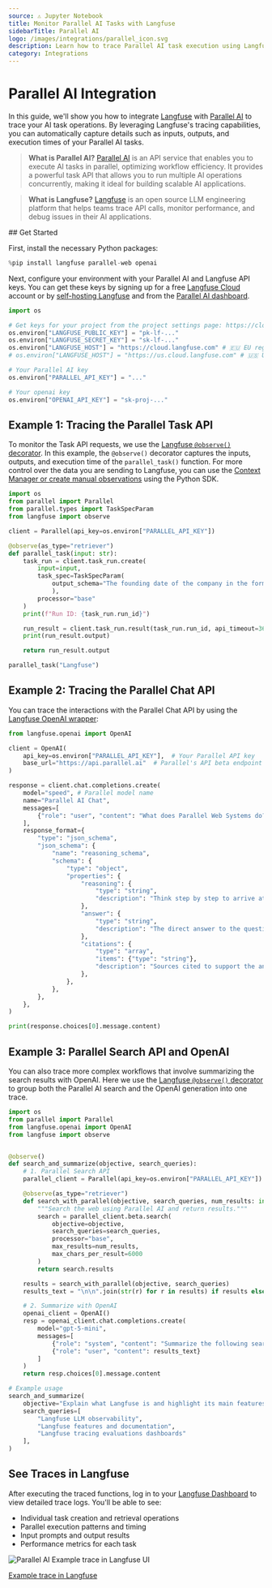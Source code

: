 ```yaml
---
source: ⚠️ Jupyter Notebook
title: Monitor Parallel AI Tasks with Langfuse
sidebarTitle: Parallel AI
logo: /images/integrations/parallel_icon.svg
description: Learn how to trace Parallel AI task execution using Langfuse to capture detailed observability data for your AI workflow operations.
category: Integrations
---
```


# Parallel AI Integration

In this guide, we'll show you how to integrate [Langfuse](https://langfuse.com) with [Parallel AI](https://parallel.ai/) to trace your AI task operations. By leveraging Langfuse's tracing capabilities, you can automatically capture details such as inputs, outputs, and execution times of your Parallel AI tasks.

> **What is Parallel AI?** [Parallel AI](https://parallel.ai/) is an API service that enables you to execute AI tasks in parallel, optimizing workflow efficiency. It provides a powerful task API that allows you to run multiple AI operations concurrently, making it ideal for building scalable AI applications.

> **What is Langfuse?** [Langfuse](https://langfuse.com) is an open source LLM engineering platform that helps teams trace API calls, monitor performance, and debug issues in their AI applications.

<Steps>
## Get Started

First, install the necessary Python packages:


```python
%pip install langfuse parallel-web openai
```

Next, configure your environment with your Parallel AI and Langfuse API keys. You can get these keys by signing up for a free [Langfuse Cloud](https://cloud.langfuse.com/) account or by [self-hosting Langfuse](https://langfuse.com/self-hosting) and from the [Parallel AI dashboard](https://parallel.ai/).


```python
import os

# Get keys for your project from the project settings page: https://cloud.langfuse.com
os.environ["LANGFUSE_PUBLIC_KEY"] = "pk-lf-..." 
os.environ["LANGFUSE_SECRET_KEY"] = "sk-lf-..." 
os.environ["LANGFUSE_HOST"] = "https://cloud.langfuse.com" # 🇪🇺 EU region
# os.environ["LANGFUSE_HOST"] = "https://us.cloud.langfuse.com" # 🇺🇸 US region

# Your Parallel AI key
os.environ["PARALLEL_API_KEY"] = "..."

# Your openai key
os.environ["OPENAI_API_KEY"] = "sk-proj-..."
```

## Example 1: Tracing the Parallel Task API

To monitor the Task API requests, we use the [Langfuse `@observe()` decorator](https://langfuse.com/docs/sdk/python/decorators). In this example, the `@observe()` decorator captures the inputs, outputs, and execution time of the `parallel_task()` function. For more control over the data you are sending to Langfuse, you can use the [Context Manager or create manual observations](https://langfuse.com/docs/observability/sdk/python/instrumentation#custom-instrumentation) using the Python SDK.


```python
import os
from parallel import Parallel
from parallel.types import TaskSpecParam
from langfuse import observe

client = Parallel(api_key=os.environ["PARALLEL_API_KEY"])

@observe(as_type="retriever")
def parallel_task(input: str):
    task_run = client.task_run.create(
        input=input,
        task_spec=TaskSpecParam(
            output_schema="The founding date of the company in the format MM-YYYY"
            ),
        processor="base"
    )
    print(f"Run ID: {task_run.run_id}")

    run_result = client.task_run.result(task_run.run_id, api_timeout=3600)
    print(run_result.output)

    return run_result.output

parallel_task("Langfuse")
```

## Example 2: Tracing the Parallel Chat API

You can trace the interactions with the Parallel Chat API by using the [Langfuse OpenAI wrapper](https://langfuse.com/integrations/model-providers/openai-py): 


```python
from langfuse.openai import OpenAI

client = OpenAI(
    api_key=os.environ["PARALLEL_API_KEY"],  # Your Parallel API key
    base_url="https://api.parallel.ai"  # Parallel's API beta endpoint
)

response = client.chat.completions.create(
    model="speed", # Parallel model name
    name="Parallel AI Chat",
    messages=[
        {"role": "user", "content": "What does Parallel Web Systems do?"}
    ],
    response_format={
        "type": "json_schema",
        "json_schema": {
            "name": "reasoning_schema",
            "schema": {
                "type": "object",
                "properties": {
                    "reasoning": {
                        "type": "string",
                        "description": "Think step by step to arrive at the answer",
                    },
                    "answer": {
                        "type": "string",
                        "description": "The direct answer to the question",
                    },
                    "citations": {
                        "type": "array",
                        "items": {"type": "string"},
                        "description": "Sources cited to support the answer",
                    },
                },
            },
        },
    },
)

print(response.choices[0].message.content)
```

## Example 3: Parallel Search API and OpenAI

You can also trace more complex workflows that involve summarizing the search results with OpenAI. Here we use the [Langfuse `@observe()` decorator](https://langfuse.com/docs/sdk/python/decorators) to group both the Parallel AI search and the OpenAI generation into one trace. 


```python
import os
from parallel import Parallel
from langfuse.openai import OpenAI
from langfuse import observe


@observe()
def search_and_summarize(objective, search_queries):
    # 1. Parallel Search API
    parallel_client = Parallel(api_key=os.environ["PARALLEL_API_KEY"])

    @observe(as_type="retriever")
    def search_with_parallel(objective, search_queries, num_results: int = 5):
        """Search the web using Parallel AI and return results."""
        search = parallel_client.beta.search(
            objective=objective,
            search_queries=search_queries,
            processor="base",
            max_results=num_results,
            max_chars_per_result=6000
        )
        return search.results

    results = search_with_parallel(objective, search_queries)
    results_text = "\n\n".join(str(r) for r in results) if results else "No results."

    # 2. Summarize with OpenAI
    openai_client = OpenAI()
    resp = openai_client.chat.completions.create(
        model="gpt-5-mini",
        messages=[
            {"role": "system", "content": "Summarize the following search results clearly and concisely."},
            {"role": "user", "content": results_text}
        ]
    )
    return resp.choices[0].message.content

# Example usage
search_and_summarize(
    objective="Explain what Langfuse is and highlight its main features for LLM application observability.",
    search_queries=[
        "Langfuse LLM observability",
        "Langfuse features and documentation",
        "Langfuse tracing evaluations dashboards"
    ],
)
```

## See Traces in Langfuse

After executing the traced functions, log in to your [Langfuse Dashboard](https://cloud.langfuse.com) to view detailed trace logs. You'll be able to see:

- Individual task creation and retrieval operations
- Parallel execution patterns and timing
- Input prompts and output results
- Performance metrics for each task

![Parallel AI Example trace in Langfuse UI](https://langfuse.com/images/cookbook/integration_parallel-ai/parallel-ai-example-trace.png)

[Example trace in Langfuse](https://cloud.langfuse.com/project/cloramnkj0002jz088vzn1ja4/traces/a664e35ab40a75d04cf6a262d0399f05?timestamp=2025-10-28T15%3A16%3A26.617Z&observation=13fc56583aafeb06)
</Steps>


<LearnMore />

